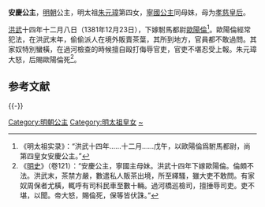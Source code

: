 {{東亞女性歷史人物
| 名稱=安庆公主
| 身份=[[明朝|明朝]]公主
| 畫像=
| 說明=
| 姓=朱
| 名=
| 封爵=[[公主|公主]]
| 位號=
| 封號=安庆公主
| 出生年=
| 逝世年=
| 諡號=
| 墳墓=
| 父親=[[明太祖|明太祖]]
| 同胞兄弟=[[懿文太子|懿文太子]]
| 同胞姊妹=[[宁国公主|宁国公主]]
| 母親=[[孝慈皇后|孝慈皇后]]
}}

'''安慶公主'''，[[明朝|明朝]]公主，明太祖[[朱元璋|朱元璋]]第四女，[[寧國公主|寧國公主]]同母妹，母为[[孝慈皇后|孝慈皇后]]。

[[洪武|洪武]]十四年十二月八日（1381年12月23日），下嫁駙馬都尉[[歐陽倫|歐陽倫]]<ref>《明太祖实录》：“洪武十四年……十二月……戊午，以歐陽倫爲駙馬都尉，尚第四皇女安慶公主。”</ref>。歐陽倫經常犯法，在洪武末年，偷偷派人在境外販賣茶葉，其所到地方，官員都不敢過問。其家奴特別蠻橫，在過河檢查的時候擅自毆打侮辱官吏，官吏不堪忍受上報。朱元璋大怒，后賜歐陽倫死<ref>《[[明史|明史]]》（卷121）：“安慶公主，寧國主母妹。洪武十四年下嫁歐陽倫。倫頗不法。洪武末，茶禁方嚴，數遣私人販茶出境，所至繹騷，雖大吏不敢問。有家奴周保者尤橫，輒呼有司科民車至數十輛。過河橋巡檢司，擅捶辱司吏。吏不堪，以聞。帝大怒，賜倫死，保等皆伏誅。”</ref>。

{{Ahnentafel top}}<center>
{{ahnentafel-compact5
|boxstyle_1=background-color: #ff8000;
|boxstyle_2=background-color: #ff6700;
|boxstyle_3=background-color: #ff4e00;
|boxstyle_4=background-color: #ff3500;
|boxstyle_5=background-color: #ff1c00;
|1='''安庆公主'''
|2='''父：'''太祖高皇帝[[朱元璋|朱元璋]]
|3='''母：'''[[马皇后_(明太祖)|孝慈高皇后]]马氏
|4='''祖父：'''（追尊）仁祖淳皇帝[[朱世珍|朱世珍]]
|5='''祖母：'''（追尊）[[淳皇后|淳皇后]]陈氏
|6='''外祖父：'''（追封）徐王马公
|7='''外祖母：'''（追封）徐王夫人郑媪
|8='''曾祖父：'''（追尊）熙祖裕皇帝[[朱初一|朱初一]]
|9='''曾祖母：'''（追尊）[[裕皇后|裕皇后]]王氏
|10='''外曾祖父：'''（追封）[[杨王|杨王]]陈氏
|11='''外曾祖母：'''（追封）杨王夫人
|12=
|13=
|14=
|15=
|16='''高祖父：'''（追尊）懿祖恒皇帝[[朱四九|朱四九]]
|17='''高祖母：'''（追尊）[[恒皇后|恒皇后]]侯氏
|18=
|19=
|20=
|21=
|22=
|23=
|24=
|25=
|26=
|27=
|28=
|29=
|30=
|31=
}}</center>
{{ahnentafel bottom}}

== 参考文献 ==
{{Reflist}}

{{-}}
{{明太祖皇室|nocat}}

[[Category:明朝公主|Category:明朝公主]]
[[Category:明太祖皇女|Category:明太祖皇女]]
[[Category:朱姓|~]]

{{明朝人物小作品}}